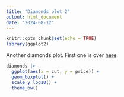 ```yaml
---
title: "Diamonds plot 2"
output: html_document
date: "2024-08-12"
---
```


```r
knitr::opts_chunk$set(echo = TRUE)
library(ggplot2)
```

Another diamonds plot. First one is over [here](index).

```r
diamonds |>
  ggplot(aes(x = cut, y = price)) +
  geom_boxplot() +
  scale_y_log10() +
  theme_bw()
```


